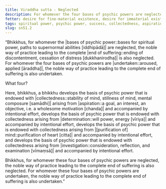 ```yaml
---
title: Viraddha sutta - Neglected
description: For whomever the four bases of psychic powers are neglected, the noble way of practice leading to the complete end of suffering is also neglected.
fetter: desire for fine-material existence, desire for immaterial existence, conceit, restlessness, ignorance
tags: spiritual power, psychic power, success, collectedness, aspiration, persistence, energy, mind, investigation, reflection, close examination, sn, sn45-56, sn51
slug: sn51.2
---
```


“Bhikkhus, for whomever the |bases of psychic power::bases for spiritual power, paths to supernormal abilities [iddhipādā]| are neglected, the noble way of practice leading to the complete |end of suffering::ending of discontentment, cessation of distress [dukkhanirodha]| is also neglected. For whomever the four bases of psychic powers are |undertaken::aroused, applied [āraddha]|, the noble way of practice leading to the complete end of suffering is also undertaken.

What four?

Here, bhikkhus, a bhikkhu develops the basis of psychic power that is endowed with |collectedness::stability of mind, stillness of mind, mental composure [samādhi]| arising from |aspiration::a goal, an interest, an objective, i.e. a wholesome motivation [chanda]| and accompanied by intentional effort, develops the basis of psychic power that is endowed with collectedness arising from |determination::will power, energy [vīriya]| and accompanied by intentional effort, develops the basis of psychic power that is endowed with collectedness arising from |[purification of] mind::purification of heart [citta]| and accompanied by intentional effort, and develops the basis of psychic power that is endowed with collectedness arising from |investigation::consideration, reflection, and examination [vīmaṃsā]| and accompanied by intentional effort.

Bhikkhus, for whomever these four bases of psychic powers are neglected, the noble way of practice leading to the complete end of suffering is also neglected. For whomever these four bases of psychic powers are undertaken, the noble way of practice leading to the complete end of suffering is also undertaken.”
